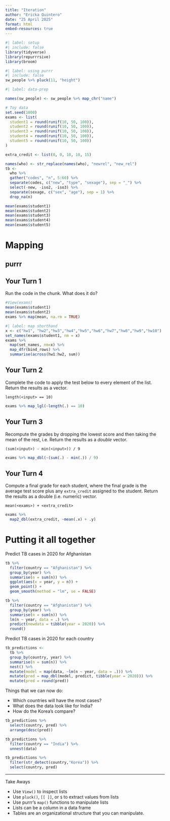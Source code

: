 ```yaml
---
title: "Iteration"
author: "Ericka Quintero"
date: "25 April 2025"
format: html
embed-resources: true
---
```


```r
#| label: setup
#| include: false
library(tidyverse)
library(repurrrsive)
library(broom)
```

```r
#| label: using purrr
#| include: false
sw_people %>% pluck(11, "height")
```

```r
#| label: data-prep

names(sw_people) <- sw_people %>% map_chr("name")

# Toy data
set.seed(1000)
exams <- list(
  student1 = round(runif(10, 50, 100)),
  student2 = round(runif(10, 50, 100)),
  student3 = round(runif(10, 50, 100)),
  student4 = round(runif(10, 50, 100)),
  student5 = round(runif(10, 50, 100))
)

extra_credit <- list(0, 0, 10, 10, 15)

names(who) <- str_replace(names(who), "newrel", "new_rel")
tb <-  
  who %>%
  gather("codes", "n", 5:60) %>%
  separate(codes, c("new", "type", "sexage"), sep = "_") %>%
  select(-new, -iso2, -iso3) %>%
  separate(sexage, c("sex", "age"), sep = 1) %>%
  drop_na(n)
```

```r
mean(exams$student1)
mean(exams$student2)
mean(exams$student3)
mean(exams$student4)
mean(exams$student5)

```


# Mapping

## purrr


## Your Turn 1

Run the code in the chunk. What does it do?

```r
#View(exams)
mean(exams$student1)
mean(exams$student2)
exams %>% map(mean, na.rm = TRUE)
```



```r
#| label: map shorthand
x <- c("hw1", "hw2","hw3","hw4","hw5","hw6","hw7","hw8","hw9","hw10")
set_names(exams$student1, nm = x)
exams %>% 
  map(set_names, nm=x) %>%
  map_dfr(bind_rows) %>%
  summarise(across(hw1:hw2, sum))


```


## Your Turn 2

Complete the code to apply the test below to every element of the list. Return the results as a vector.

`length(<input> == 10)`

```r
exams %>% map_lgl(~length(.) == 10)
```

## Your Turn 3

Recompute the grades by dropping the lowest score and then taking the mean of the rest, i.e. Return the results as a _double_ vector.

`(sum(<input>) - min(<input>)) / 9`

```r
exams %>% map_dbl(~(sum(.) - min(.)) / 9)
```


## Your Turn 4

Compute a final grade for each student, where the final grade is the average test score plus any `extra_credit` assigned to the student. Return the results as a double (i.e. numeric) vector.

`mean(<exams>) + <extra_credit>`

```r
exams %>% 
  map2_dbl(extra_credit, ~mean(.x) + .y)
```


# Putting it all together

Predict TB cases in 2020 for Afghanistan

```r
tb %>% 
  filter(country == "Afghanistan") %>%
  group_by(year) %>% 
  summarise(n = sum(n)) %>%
  ggplot(aes(x = year, y = n)) +
  geom_point() +
  geom_smooth(method = "lm", se = FALSE)
```


```r
tb %>% 
  filter(country == "Afghanistan") %>%
  group_by(year) %>% 
  summarise(n = sum(n)) %>% 
  lm(n ~ year, data = .) %>% 
  predict(newdata = tibble(year = 2020)) %>% 
  round()
```

Predict TB cases in 2020 for each country

```r
tb_predictions <-
  tb %>% 
  group_by(country, year) %>% 
  summarise(n = sum(n)) %>% 
  nest() %>% 
  mutate(model = map(data, ~lm(n ~ year, data = .))) %>%
  mutate(pred = map_dbl(model, predict, tibble(year = 2020))) %>%
  mutate(pred = round(pred))
```

Things that we can now do:

* Which countries will have the most cases?
* What does the data look like for India?
* How do the Korea's compare?


```r
tb_predictions %>% 
  select(country, pred) %>% 
  arrange(desc(pred))
```

```r
tb_predictions %>%
  filter(country == "India") %>% 
  unnest(data)
```

```r
tb_predictions %>%
  filter(str_detect(country,"Korea")) %>% 
  select(country, pred) 
```


***

Take Aways

* Use `View()` to inspect lists
* Use `pluck()`, `[[ ]]`, or `$` to extract values from lists
* Use purrr's `map()` functions to manipulate lists
* Lists can be a column in a data frame
* Tables are an organizational structure that you can manipulate.
